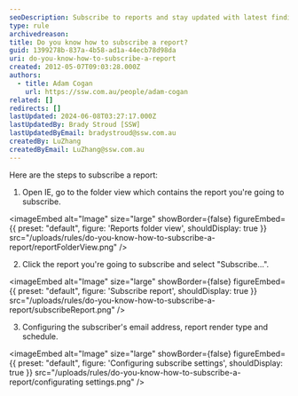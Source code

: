 ```yaml
---
seoDescription: Subscribe to reports and stay updated with latest findings and insights.
type: rule
archivedreason:
title: Do you know how to subscribe a report?
guid: 1399278b-837a-4b58-ad1a-44ecb78d98da
uri: do-you-know-how-to-subscribe-a-report
created: 2012-05-07T09:03:28.000Z
authors:
  - title: Adam Cogan
    url: https://ssw.com.au/people/adam-cogan
related: []
redirects: []
lastUpdated: 2024-06-08T03:27:17.000Z
lastUpdatedBy: Brady Stroud [SSW]
lastUpdatedByEmail: bradystroud@ssw.com.au
createdBy: LuZhang
createdByEmail: LuZhang@ssw.com.au
---
```


Here are the steps to subscribe a report:
1. Open IE, go to the folder view which contains the report you're going to subscribe.


<imageEmbed
  alt="Image"
  size="large"
  showBorder={false}
  figureEmbed={{
    preset: "default",
    figure: 'Reports folder view',
    shouldDisplay: true
  }}
  src="/uploads/rules/do-you-know-how-to-subscribe-a-report/reportFolderView.png"
/>

2. Click the report you're going to subscribe and select "Subscribe...".


<imageEmbed
  alt="Image"
  size="large"
  showBorder={false}
  figureEmbed={{
    preset: "default",
    figure: 'Subscribe report',
    shouldDisplay: true
  }}
  src="/uploads/rules/do-you-know-how-to-subscribe-a-report/subscribeReport.png"
/>

3. Configuring the subscriber's email address, report render type and schedule.


<imageEmbed
  alt="Image"
  size="large"
  showBorder={false}
  figureEmbed={{
    preset: "default",
    figure: 'Configuring subscribe settings',
    shouldDisplay: true
  }}
  src="/uploads/rules/do-you-know-how-to-subscribe-a-report/configurating settings.png"
/>
